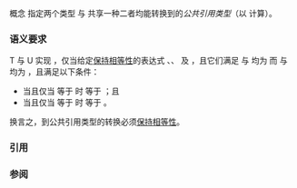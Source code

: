 {{cpp/title|common_reference_with}}
{{cpp/concepts/navbar}}
{{ddcl|header=concepts|since=c++20|1=
template&lt; class T, class U &gt;
concept common_reference_with =
    std::same_as&lt;std::common_reference_t&lt;T, U&gt;, std::common_reference_t&lt;U, T&gt;&gt; &amp;&amp;
    std::convertible_to&lt;T, std::common_reference_t&lt;T, U&gt;&gt; &amp;&amp;
    std::convertible_to&lt;U, std::common_reference_t&lt;T, U&gt;&gt;;
}}
概念 {{co|std::common_reference_with&lt;T, U&gt;}} 指定两个类型 {{tt|T}} 与 {{tt|U}} 共享一种二者均能转换到的''公共引用类型''（以 {{lc|std::common_reference_t}} 计算）。

===语义要求===
T 与 U 实现 {{tt|common_reference_with&lt;T, U&gt;}}，仅当给定[[cpp/concepts#相等性保持|保持相等性]]的表达式 {{tt|t1}}、{{tt|t2}}、{{tt|u1}} 及 {{tt|u2}}，且它们满足 {{c|decltype((t1))}} 与 {{c|decltype((t2))}} 均为 {{tt|T}} 而 {{c|decltype((u1))}} 与 {{c|decltype((u2))}} 均为 {{tt|U}}，且满足以下条件：
* 当且仅当 {{tt|t1}} 等于 {{tt|t2}} 时 {{c|std::common_reference_t&lt;T, U&gt;(t1)}} 等于 {{c|std::common_reference_t&lt;T, U&gt;(t2)}}；且
* 当且仅当 {{tt|u1}} 等于 {{tt|u2}} 时 {{c|std::common_reference_t&lt;T, U&gt;(u1)}} 等于 {{c|std::common_reference_t&lt;T, U&gt;(u2)}}。

换言之，到公共引用类型的转换必须[[cpp/concepts#相等性保持|保持相等性]]。

===引用===
{{ref std c++23}}
{{ref std|section=18.4.5|title=Concept {{tt|common_reference_with}}|id=concept.commonref}}
{{ref std end}}
{{ref std c++20}}
{{ref std|section=18.4.5|title=Concept {{tt|common_reference_with}}|id=concept.commonref}}
{{ref std end}}

===参阅===
{{dsc begin}}
{{dsc inc|cpp/types/dsc common_reference}}
{{dsc inc|cpp/concepts/dsc common_with}}
{{dsc inc|cpp/types/dsc common_type}}
{{dsc end}}

{{langlinks|de|en|es|ja|ru}}